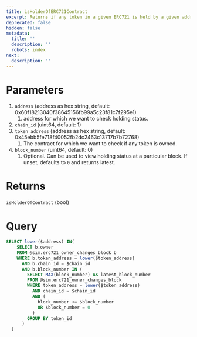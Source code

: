 ```yaml
---
title: isHolderOfERC721Contract
excerpt: Returns if any token in a given ERC721 is held by a given address
deprecated: false
hidden: false
metadata:
  title: ''
  description: ''
  robots: index
next:
  description: ''
---
```

# Parameters

1. `address` (address as hex string, default: 0x60f18213040f38645156fb99a5c23f81c7f295e1)
   1. address for which we want to check holding status.
2. `chain_id` (uint64, default: 1)
3. `token_address` (address as hex string, default: 0x45ebb5fe718f40052fb2dc2463c13717b7b72768)
   1. The contract for which we want to check if any token is owned.
4. `block_number` (uint64, default: 0)
   1. Optional. Can be used to view holding status at a particular block. If unset, defaults to `0` and returns latest.

# Returns

`isHolderOfContract` (bool)

# Query

```sql
SELECT lower($address) IN(
    SELECT b.owner
    FROM @sim.erc721_owner_changes_block b
    WHERE b.token_address = lower($token_address)
      AND b.chain_id = $chain_id
      AND b.block_number IN (
        SELECT MAX(block_number) AS latest_block_number
        FROM @sim.erc721_owner_changes_block
        WHERE token_address = lower($token_address)
          AND chain_id = $chain_id
          AND (
            block_number <= $block_number
            OR $block_number = 0
          )
        GROUP BY token_id
      )
  )
```
